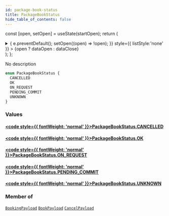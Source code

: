 ```yaml
---
id: package-book-status
title: PackageBookStatus
hide_table_of_contents: false
---
```






const [open, setOpen] = useState(startOpen);
return (
<details {...(open ? { open: true } : {})} className="details" style={{ border:'none', boxShadow:'none', background:'var(--ifm-background-color)' }}>
<summary
onClick={(e) => {
e.preventDefault();
setOpen((open) => !open);
}}
style={{ listStyle:'none' }} >
{open ? dataOpen : dataClose}
</summary>
{open && children}
</details>
);
};

No description

```graphql
enum PackageBookStatus {
  CANCELLED
  OK
  ON_REQUEST
  PENDING_COMMIT
  UNKNOWN
}
```

### Values

#### [<code style={{ fontWeight: 'normal' }}>PackageBookStatus.<b>CANCELLED</b></code>](#)

>

#### [<code style={{ fontWeight: 'normal' }}>PackageBookStatus.<b>OK</b></code>](#)

>

#### [<code style={{ fontWeight: 'normal' }}>PackageBookStatus.<b>ON_REQUEST</b></code>](#)

>

#### [<code style={{ fontWeight: 'normal' }}>PackageBookStatus.<b>PENDING_COMMIT</b></code>](#)

>

#### [<code style={{ fontWeight: 'normal' }}>PackageBookStatus.<b>UNKNOWN</b></code>](#)

>

### Member of

[`BookingPayload`](/api/objects/booking-payload) <Badge class="badge badge--secondary" text="object"/><Bullet />[`BookPayload`](/api/objects/book-payload) <Badge class="badge badge--secondary" text="object"/><Bullet />[`CancelPayload`](/api/objects/cancel-payload) <Badge class="badge badge--secondary" text="object"/>
